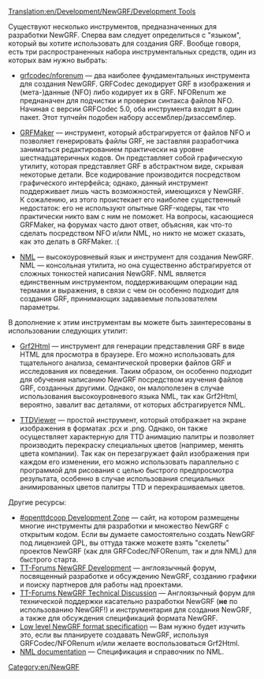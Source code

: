 [[Translation:en/Development/NewGRF/Development Tools]]


Существуют несколько инструментов, предназначенных для разработки NewGRF. Сперва вам следует определиться с "языком", который вы хотите использовать для создания GRF. Вообще говоря, есть три распространенных набора инструментальных средств, один из которых вам нужно выбрать:


* [http://www.openttd.org/download-grfcodec grfcodec/nforenum] &mdash; два наиболее фундаментальных инструмента для создания NewGRF. GRFCodec декодирует GRF в изображения и (мета-)данные (NFO) либо кодирует их в GRF. NFORenum же преднаначен для подчистки и проверки синтакса файлов NFO. Начиная с версии GRFCodec 5.0, оба инструмента входят в один пакет. Этот тулчейн подобен набору ассемблер/дизассемблер.

* [http://www.tt-forums.net/viewtopic.php?f=68&t=10167 GRFMaker] &mdash; инструмент, который абстрагируется от файлов NFO и позволяет генерировать файлы GRF, не заставляя разработчика заниматься редактированием практически на уровне шестнадцатеричных кодов. Он представляет собой графическую утилиту, которая представляет GRF в абстрактном виде, скрывая некоторые детали. Все кодирование производится посредством графического интерфейса; однако, данный инструмент поддерживает лишь часть возможностей, имеющихся у NewGRF.<br/> К сожалению, из этого проистекает его наиболее существенный недостаток: его не используют опытные GRF-кодеры, так что практически никто вам с ним не поможет. На вопросы, касающиеся GRFMaker, на форумах часто дают ответ, объясняя, как что-то сделать посредством NFO и/или NML, но никто не может сказать, как это делать в GRFMaker. :(

* [http://dev.openttdcoop.org/projects/nml NML] &mdash; высокоуровневый язык и инструмент для создания NewGRF. NML &mdash; консольная утилита, но она существенно абстрагируется от сложных тонкостей написания NewGRF. NML является единственным инструментом, поддерживающим операции над термами и выражения, в связи с чем он особенно подходит для создания GRF, принимающих задаваемые пользователем параметры.

В дополнение к этим инструментам вы можете быть заинтересованы в использовании следующих утилит:

* [http://dev.openttdcoop.org/projects/grf2html Grf2Html] &mdash; инструмент для генерации представления GRF в виде HTML для просмотра в браузере. Его можно использовать для тщательного анализа, семантической проверки файлов GRF и исследования их поведения. Таким образом, он особенно подходит для обучения написанию NewGRF посредством изучения файлов GRF, созданных другими. Однако, он малополезен в случае использования высокоуровневого языка NML, так как Grf2Html, вероятно, завалит вас деталями, от которых абстрагируется NML.

* [http://dev.openttdcoop.org/projects/ttdviewer TTDViewer] &mdash; простой инструмент, который отображает на экране изображения в форматах .pcx и .png. Однако, он также осуществляет характерную для TTD анимацию палитры и позволяет производить перекраску специальных цветов (например, менять цвета компании). Так как он перезагружает файл изображения при каждом его изменении, его можно использовать параллельно с программой для рисования с целью быстрого предпросмотра результата, особенно в случае использования специальных анимированных цветов палитры TTD и перекрашиваемых цветов.

Другие ресурсы:
* [http://dev.openttdcoop.org #openttdcoop Development Zone] &mdash; сайт, на котором размещены многие инструменты для разработки и множество NewGRF с открытым кодом. Если вы думаете самостоятельно создать NewGRF под лицензией GPL, вы оттуда также можете взять "скелеты" проектов NewGRF (как для GRFCodec/NFORenum, так и для NML) для быстрого старта.
* [http://www.tt-forums.net/viewforum.php?f=26 TT-Forums NewGRF Development] &mdash; англоязычный форум, посвященный разработке и обсуждению NewGRF, созданию графики и поиску партнеров для работы над проектами.
* [http://www.tt-forums.net/viewforum.php?f=68 TT-Forums NewGRF Technical Discussion] &mdash; Англоязычный форум для технической поддержки касательно разработки NewGRF ('''не''' по использованию NewGRF!) и инструментария для создания NewGRF, а также для обсуждения спецификаций формата NewGRF.
* [http://newgrf-specs.tt-wiki.net/wiki/Main_Page Low level NewGRF format specification] &mdash; Вам нужно будет изучить это, если вы планируете создавать NewGRF, используя GRFCodec/NFORenum и/или желаете воспользоваться Grf2Html.
* [http://newgrf-specs.tt-wiki.net/wiki/NML:Main NML documentation] &mdash; Спецификация и справочник по NML.


[[Category:en/NewGRF]]